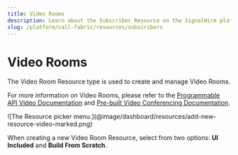 ```yaml
---
title: Video Rooms
description: Learn about the Subscriber Resource on the SignalWire platform - what they are, how they work, and how to manage them in the Dashboard.
slug: /platform/call-fabric/resources/subscribers
---
```


# Video Rooms

The Video Room Resource type is used to create and manage Video Rooms.

For more information on Video Rooms, please refer to the 
[Programmable API Video Documentation](/video/getting-started/managing-rooms-with-apis)
and [Pre-built Video Conferencing Documentation](/video/conference).

<Frame>
  ![The Resource picker menu.](@image/dashboard/resources/add-new-resource-video-marked.png)
</Frame>

When creating a new Video Room Resource, select from two options: **UI Included** and **Build From Scratch**.
